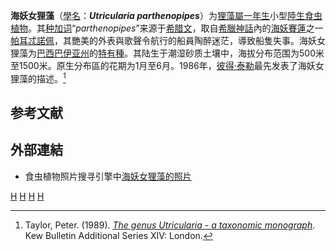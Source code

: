 {{noteTA
|G1=Carnivorous Plant
}}
{{Speciesbox 
| taxon = Utricularia parthenopipes
| authority = [[彼得·泰勒_(植物學家)|P.Taylor]]
| image = Utricularia parthenopipes.jpg
}}

'''海妖女狸藻'''（[[學名|學名]]：'''''Utricularia parthenopipes'''''）为[[狸藻屬|狸藻屬]][[一年生植物|一年生]]小型[[陸生植物|陸生]][[食虫植物|食虫植物]]。其[[种加词|种加词]]“''parthenopipes''”来源于[[希腊文|希腊文]]，取自[[希臘神話|希臘神話]]內的[[海妖賽蓮|海妖賽蓮]]之一[[帕耳忒諾佩|帕耳忒諾佩]]，其艷美的外表與歌聲令航行的船員陶醉迷茫，導致船隻失事。海妖女狸藻为[[巴西|巴西]][[巴伊亚州|巴伊亚州]]的[[特有種|特有種]]。其陆生于潮湿砂质土壤中，海拔分布范围为500米至1500米。原生分布區的花期为1月至6月。1986年，[[彼得·泰勒_(植物學家)|彼得·泰勒]]最先发表了海妖女狸藻的描述。<ref name="Taylor 1989">Taylor, Peter. (1989). ''[[狸藻属——分类学专著|The genus Utricularia - a taxonomic monograph]]''. Kew Bulletin Additional Series XIV: London.</ref>

== 参考文献 ==
{{Reflist}}

== 外部連結 ==
{{refbegin|2}}
* 食虫植物照片搜寻引擎中[http://www.cpphotofinder.com/utricularia-parthenopipes-281.html 海妖女狸藻的照片] {{Wayback|url=http://www.cpphotofinder.com/utricularia-parthenopipes-281.html |date=20110520081748 }}
{{Commons-inline|Utricularia parthenopipes|海妖女狸藻}}
{{wikispecies-inline|Utricularia parthenopipes|海妖女狸藻}}
{{refend}}

{{Utricularia}}
{{Taxonbar|from=Q1953148}}

[[Category:南美洲食虫植物|H]]
[[Category:巴西植物|H]]
[[Category:狸藻屬|H]]
[[Category:小蛛狸藻组|H]]


{{狸藻属小作品}}